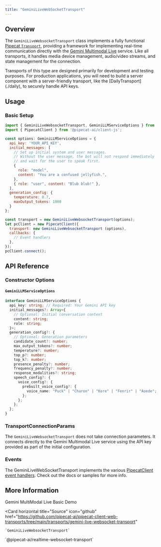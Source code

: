 ```yaml
---
title: "GeminiLiveWebSocketTransport"
---
```


## Overview

The `GeminiLiveWebsocketTransport` class implements a fully functional [Pipecat `Transport`](./transport), providing a framework for implementing real-time communication directly with the [Gemini Multimodal Live](https://ai.google.dev/api/multimodal-live) service. Like all transports, it handles media device management, audio/video streams, and state management for the connection.

<Note>
  Transports of this type are designed primarily for development and testing purposes. For production applications, you will need to build a server component with a server-friendly transport, like the  [DailyTransport](./daily), to securely handle API keys.
</Note>

## Usage

### Basic Setup

```javascript
import { GeminiLiveWebsocketTransport, GeminiLLMServiceOptions } from '@pipecat-ai/gemini-live-websocket-transport';
import { PipecatClient } from '@pipecat-ai/client-js';

const options: GeminiLLMServiceOptions = {
  api_key: 'YOUR_API_KEY',
  initial_messages: [
    // Set up initial system and user messages.
    // Without the user message, the bot will not respond immediately
    // and wait for the user to speak first.
    {
      role: "model",
      content: "You are a confused jellyfish.",
    },
    { role: "user", content: "Blub blub!" },
  ],
  generation_config: {
    temperature: 0.7,
    maxOutput_tokens: 1000
  }
};

const transport = new GeminiLiveWebsocketTransport(options);
let pcClient = new PipecatClient({
  transport: new GeminiLiveWebsocketTransport (options),
  callbacks: {
    // Event handlers
  },
});
pcClient.connect();
```

## API Reference

### Constructor Options

#### `GeminiLLMServiceOptions`

```typescript
interface GeminiLLMServiceOptions {
  api_key: string; // Required: Your Gemini API key
  initial_messages?: Array<{
    // Optional: Initial conversation context
    content: string;
    role: string;
  }>;
  generation_config?: {
    // Optional: Generation parameters
    candidate_count?: number;
    max_output_tokens?: number;
    temperature?: number;
    top_p?: number;
    top_k?: number;
    presence_penalty?: number;
    frequency_penalty?: number;
    response_modalities?: string;
    speech_config?: {
      voice_config?: {
        prebuilt_voice_config?: {
          voice_name: "Puck" | "Charon" | "Kore" | "Fenrir" | "Aoede";
        };
      };
    };
  };
}
```

### TransportConnectionParams

The `GeminiLiveWebsocketTransport` does not take connection parameters. It connects directly to the Gemini Multimodal Live service using the API key provided as part of the  initial configuration.

### Events

The GeminiLiveWebSocketTransport implements the various [PipecatClient event handlers](https://docs.pipecat.ai/client/js/api-reference/callbacks). Check out the docs or samples for more info.

## More Information

<CardGroup cols={2}>
  <Card
    horizontal
    title="Demo"
    icon="play"
    href="https://github.com/pipecat-ai/pipecat-client-web-transports/tree/main/examples/directToLLMTransports"
  >
    Gemini MultiModal Live Basic Demo
  </Card>

  <Card
    horizontal
    title="Source"
    icon="github"
    href="https://github.com/pipecat-ai/pipecat-client-web-transports/tree/main/transports/gemini-live-websocket-transport"
  >
    `GeminiLiveWebsocketTransport`
  </Card>
</CardGroup>
<Card
  horizontal
  title="Package"
  icon="browser"
  href="https://www.npmjs.com/package/@pipecat-ai/gemini-live-websocket-transport"
>
  `@pipecat-ai/realtime-websocket-transport`
</Card>
